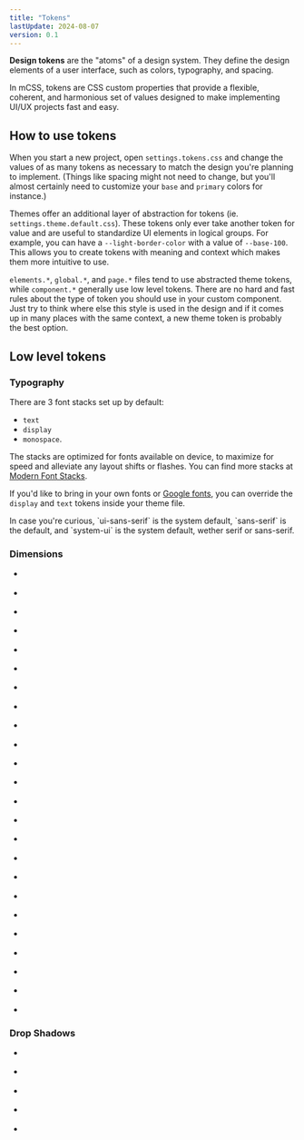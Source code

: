 ```yaml
---
title: "Tokens"
lastUpdate: 2024-08-07
version: 0.1
---
```



<div class="prose">

**Design tokens** are the "atoms" of a design system. They define the design elements of a user interface, such as colors, typography, and spacing.

In mCSS, tokens are CSS custom properties that provide a flexible, coherent, and harmonious set of values designed to make implementing UI/UX projects fast and easy.

## How to use tokens

When you start a new project, open `settings.tokens.css` and change the values of as many tokens as necessary to match the design you're planning to implement. (Things like spacing might not need to change, but you'll almost certainly need to customize your `base` and `primary` colors for instance.)

Themes offer an additional layer of abstraction for tokens (ie. `settings.theme.default.css`). These tokens only ever take another token for value and are useful to standardize UI elements in logical groups. For example, you can have a `--light-border-color` with a value of `--base-100`. This allows you to create tokens with meaning and context which makes them more intuitive to use.

`elements.*`, `global.*`, and `page.*` files tend to use abstracted theme tokens, while `component.*` generally use low level tokens. There are no hard and fast rules about the type of token you should use in your custom component. Just try to think where else this style is used in the design and if it comes up in many places with the same context, a new theme token is probably the best option.

## Low level tokens

### Typography

There are 3 font stacks set up by default:

- `text`
- `display`
- `monospace`.

The stacks are optimized for fonts available on device, to maximize for speed and alleviate any layout shifts or flashes. You can find more stacks at [Modern Font Stacks](https://modernfontstacks.com).

If you'd like to bring in your own fonts or [Google fonts](https://fonts.google.com), you can override the `display` and `text` tokens inside your theme file.

</div>

<Notice type="info" title="Note">
  In case you're curious, `ui-sans-serif` is the system default, `sans-serif` is
  the default, and `system-ui` is the system default, wether serif or
  sans-serif.
</Notice>

### Dimensions

<ul class="cubes">
  <li>
    <div class="xs1"></div>
  </li>
  <li>
    <div class="xs2"></div>
  </li>
  <li>
    <div class="xs3"></div>
  </li>
  <li>
    <div class="sm1"></div>
  </li>
  <li>
    <div class="sm2"></div>
  </li>
  <li>
    <div class="sm3"></div>
  </li>
  <li>
    <div class="md1"></div>
  </li>
  <li>
    <div class="md2"></div>
  </li>
  <li>
    <div class="md3"></div>
  </li>
  <li>
    <div class="lg1"></div>
  </li>
  <li>
    <div class="lg2"></div>
  </li>
  <li>
    <div class="lg3"></div>
  </li>
  <li>
    <div class="xl1"></div>
  </li>
  <li>
    <div class="xl2"></div>
  </li>
  <li>
    <div class="xl3"></div>
  </li>
  <li>
    <div class="xxl1"></div>
  </li>
  <li>
    <div class="xxl2"></div>
  </li>
  <li>
    <div class="xxl3"></div>
  </li>
  <li>
    <div class="mega1"></div>
  </li>
  <li>
    <div class="mega2"></div>
  </li>
  <li>
    <div class="mega3"></div>
  </li>
  <li>
    <div class="giga1"></div>
  </li>
  <li>
    <div class="giga2"></div>
  </li>
  <li>
    <div class="giga3"></div>
  </li>
</ul>

### Drop Shadows

<ul class="ds">
  <li>
    <div class="shadow-1"></div>
  </li>
  <li>
    <div class="shadow-2"></div>
  </li>
  <li>
    <div class="shadow-3"></div>
  </li>
  <li>
    <div class="shadow-4"></div>
  </li>
  <li>
    <div class="shadow-5"></div>
  </li>
</ul>
